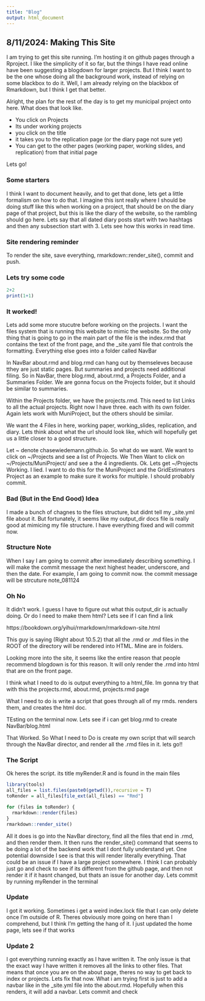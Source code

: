 ```yaml
---
title: "Blog"
output: html_document
---
```


## 8/11/2024: Making This Site

I am trying to get this site running. I'm hosting it on github pages through a Rproject. I like the simplicity of it so far, but the things I have read online have been suggesting a blogdown for larger projects. But I think I want to be the one whose doing all the background work, instead of relying on some blackbox to do it. Well, I am already relying on the blackbox of Rmarkdown, but I think I get that better.

Alright, the plan for the rest of the day is to get my municipal project onto here. What does that look like.

- You click on Projects
- Its under working projects
- you click on the title
- it takes you to the replication page (or the diary page not sure yet)
- You can get to the other pages (working paper, working slides, and replication) from that initial page

Lets go!

### Some starters

I think I want to document heavily, and to get that done, lets get a little formalism on how to do that. I imagine this isnt really where I should be doing stuff like this when working on a project, that should be on the diary page of that project, but this is like the diary of the website, so the rambling should go here. Lets say that all dated diary posts start with two hashtags and then any subsection start with 3. Lets see how this works in read time.

### Site rendering reminder
To render the site, save everything, rmarkdown::render_site(), commit and push.

### Lets try some code

```r
2+2
print(1+1)
```

### It worked!

Lets add some more stucutre before working on the projects. I want the files system that is running this website to mimic the website. So the only thing that is going to go in the main part of the file is the index.rmd that contains the text of the front page, and the _site.yaml file that controls the formatting. Everything else goes into a folder called NavBar

In NavBar about.rmd and blog.rmd can hang out by themseleves because tthey are just static pages. But summaries and projects need additional filing. So in NavBar, there blog.rmd, about.rmd, a Projects Folder, and a Summaries Folder. We are gonna focus on the Projects folder, but it should be similar to summaries.

Within the Projects folder, we have the projects.rmd. This need to list Links to all the actual projects. Right now I have three. each with its own folder. Again lets work with MuniProject, but the others should be similar. 

We want the 4 Files in here, working paper, working_slides, replication, and diary. Lets think about what the url should look like, which will hopefully get us a little closer to a good structure.

Let ~ denote chasewiedemann.github.io. So what do we want. We want to click on ~/Projects and see a list of Projects. We Then Want to click on ~/Projects/MuniProject/ and see a the 4 ingredients. Ok. Lets get ~/Projects Working. I lied. I want to do this for the MuniProject and the GridEstimators Project as an example to make sure it works for multiple. I should probably commit.  

### Bad (But in the End Good) Idea
I made a bunch of chagnes to the files structure, but didnt tell my _site.yml file about it. But fortunately, it seems like my output_dir docs file is really good at mimicing my file structure. I have everything fixed and will commit now. 

### Structure Note
When I say I am going to commit after immediately describing something. I will make the commit message the next highest header, underscore, and then the date. For example, I am going to commit now. the commit message will be strcuture note_081124

### Oh No
It didn't work. I guess I have to figure out what this output_dir is actually doing. Or do I need to make them html? Lets see if I can find a link

https://bookdown.org/yihui/rmarkdown/rmarkdown-site.html

This guy is saying (Right about 10.5.2) that all the .rmd or .md files in the ROOT of the directory will be rendered into HTML. Mine are in folders. 

Looking more into the site, it seems like the entire reason that people recommend blogdown is for this reason. It will only render the .rmd into html that are on the front page. 

I think what I need to do is output everything to a html_file. Im gonna try that with this the projects.rmd, about.rmd, projects.rmd page

What I need to do is write a script that goes through all of my rmds. renders them, and creates the html doc.

TEsting on the terminal now. Lets see if i can get blog.rmd to create NavBar/blog.html

That Worked. So What I need to Do is create my own script that will search through the NavBar director, and render all the .rmd files in it. lets go!!

### The Script

Ok heres the script. its title myRender.R and is found in the main files

```r

library(tools)
all_files = list.files(paste0(getwd()),recursive = T)
toRender = all_files[file_ext(all_files) == "Rmd"]

for (files in toRender) {
  rmarkdown::render(files)  
}
rmarkdown::render_site()

```

All it does is go into the NavBar directory, find all the files that end in .rmd, and then render them. It then runs the render_site() command that seems to be doing a lot of the backend work that I dont fully understand yet. One potential downside I see is that this will render literally everything. That could be an issue if I have a large project somewhere. I think I can probably just go and check to see if its different from the github page, and then not render it if it hasnt changed, but thats an issue for another day. Lets commit by running myRender in the terminal

### Update

I got it working. Sometimes i get a weird index.lock file that I can only delete once I'm outside of R. Theres obviously more going on here than I comprehend, but I think I'm getting the hang of it. I just updated the home page, lets see if that works

### Update 2

I got everything running exactly as I have written it. The only issue is that the exact way I have written it removes all the links to other files. That means that once you are on the about page, theres no way to get back to index or projects. Lets fix that now. What i am trying first is just to add a navbar like in the _site.yml file into the about.rmd. Hopefully when this renders, it will add a navbar. Lets commit and check





